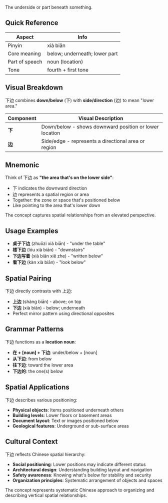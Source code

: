 The underside or part beneath something.

## Quick Reference

| Aspect         | Info                         |
| -------------- | ---------------------------- |
| Pinyin         | xià biān                     |
| Core meaning   | below; underneath; lower part |
| Part of speech | noun (location)              |
| Tone           | fourth + first tone          |

## Visual Breakdown

下边 combines **down/below** (下) with **side/direction** (边) to mean "lower area."

| Component | Visual Description                                          |
| --------- | ----------------------------------------------------------- |
| **下**    | Down/below - shows downward position or lower location     |
| **边**    | Side/edge - represents a directional area or region        |

## Mnemonic

Think of 下边 as **"the area that's on the lower side"**:

- 下 indicates the downward direction
- 边 represents a spatial region or area
- Together: the zone or space that's positioned below
- Like pointing to the area that's lower down

The concept captures spatial relationships from an elevated perspective.

## Usage Examples

- **桌子下边** (zhuōzi xià biān) - "under the table"
- **楼下边** (lóu xià biān) - "downstairs"
- **下边写着** (xià biān xiě zhe) - "written below"
- **看下边** (kàn xià biān) - "look below"

## Spatial Pairing

下边 directly contrasts with 上边:

- **上边** (shàng biān) - above; on top
- **下边** (xià biān) - below; underneath
- Perfect mirror pattern using directional opposites

## Grammar Patterns

下边 functions as a **location noun**:

- **在 + [noun] + 下边**: under/below + [noun]
- **从下边**: from below
- **往下边**: toward the lower area
- **下边的**: the one(s) below

## Spatial Applications

下边 describes various positioning:

- **Physical objects**: Items positioned underneath others
- **Building levels**: Lower floors or basement areas
- **Document layout**: Text or images positioned below
- **Geological features**: Underground or sub-surface areas

## Cultural Context

下边 reflects Chinese spatial hierarchy:
- **Social positioning**: Lower positions may indicate different status
- **Architectural design**: Understanding building layout and navigation
- **Safety awareness**: Knowing what's below for stability and security
- **Organization principles**: Systematic arrangement of objects and spaces

The concept represents systematic Chinese approach to organizing and describing vertical spatial relationships.
